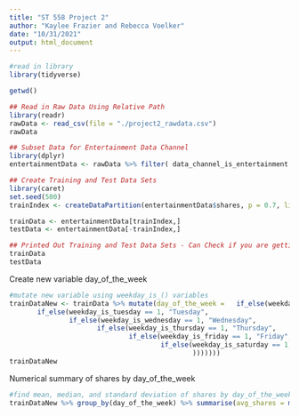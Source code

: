 ```yaml
---
title: "ST 558 Project 2"
author: "Kaylee Frazier and Rebecca Voelker"
date: "10/31/2021"
output: html_document
---
```

```r
#read in library
library(tidyverse)
```


```r

getwd()

## Read in Raw Data Using Relative Path
library(readr)
rawData <- read_csv(file = "./project2_rawdata.csv") 
rawData

## Subset Data for Entertainment Data Channel
library(dplyr)
entertainmentData <- rawData %>% filter( data_channel_is_entertainment == 1)

## Create Training and Test Data Sets
library(caret)
set.seed(500)
trainIndex <- createDataPartition(entertainmentData$shares, p = 0.7, list = FALSE)

trainData <- entertainmentData[trainIndex,]
testData <- entertainmentData[-trainIndex,]

## Printed Out Training and Test Data Sets - Can Check if you are getting matching first ~5 Observations (Using Seed = 500)
trainData
testData

```
Create new variable day_of_the_week
```r
#mutate new variable using weekday_is_() variables
trainDataNew <- trainData %>% mutate(day_of_the_week =   if_else(weekday_is_monday == 1, "Monday",
       if_else(weekday_is_tuesday == 1, "Tuesday",
               if_else(weekday_is_wednesday == 1, "Wednesday",
                      if_else(weekday_is_thursday == 1, "Thursday",
                              if_else(weekday_is_friday == 1, "Friday",
                                      if_else(weekday_is_saturday == 1, "Saturday", "Sunday"
                                              ))))))) 
trainDataNew
```


Numerical summary of shares by day_of_the_week
```r
#find mean, median, and standard deviation of shares by day_of_the_week
trainDataNew %>% group_by(day_of_the_week) %>% summarise(avg_shares = mean(shares), med_shares = median(shares), sd_shares = sd(shares))
```


